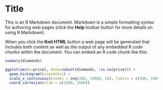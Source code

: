 Title
========================================================

This is an R Markdown document. Markdown is a simple formatting syntax for authoring web pages (click the **Help** toolbar button for more details on using R Markdown).

When you click the **Knit HTML** button a web page will be generated that includes both content as well as the output of any embedded R code chunks within the document. You can embed an R code chunk like this:

```r
summary(diamonds)
```

```r
ggplot(aes(x=price), data=subset(diamonds, !is.na(price))) +
  geom_histogram(binwidth=1) +
  scale_x_continuous(breaks = seq(300, 19000, 10), limits = c(300, 19000)) +
  coord_cartesian(xlim = c(1400, 1600))

```

